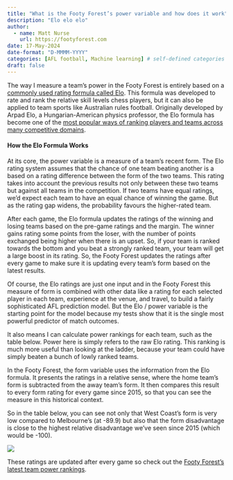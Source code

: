 ```yaml
---
title: "What is the Footy Forest’s power variable and how does it work"
description: "Elo elo elo"
author:
  - name: Matt Nurse
    url: https://footyforest.com
date: 17-May-2024
date-format: "D-MMMM-YYYY"
categories: [AFL football, Machine learning] # self-defined categories
draft: false 
---
```


The way I measure a team's power in the Footy Forest is entirely based on a [commonly used rating formula called Elo](https://en.wikipedia.org/wiki/Elo_rating_system). This formula was developed to rate and rank the relative skill levels chess players, but it can also be applied to team sports like Australian rules football. Originally developed by Arpad Elo, a Hungarian-American physics professor, the Elo formula has become one of the [most popular ways of ranking players and teams across many competitive domains](https://www.theatlantic.com/technology/archive/2024/04/elo-ratings-are-everywhere/678129/).

#### How the Elo Formula Works

At its core, the power variable is a measure of a team's recent form. The Elo rating system assumes that the chance of one team beating another is a based on a rating difference between the form of the two teams. This rating takes into account the previous results not only between these two teams but against all teams in the competition. If two teams have equal ratings, we’d expect each team to have an equal chance of winning the game. But as the rating gap widens, the probability favours the higher-rated team.

After each game, the Elo formula updates the ratings of the winning and losing teams based on the pre-game ratings and the margin. The winner gains rating some points from the loser, with the number of points exchanged being higher when there is an upset. So, if your team is ranked towards the bottom and you beat a strongly ranked team, your team will get a large boost in its rating. So, the Footy Forest updates the ratings after every game to make sure it is updating every team’s form based on the latest results.

Of course, the Elo ratings are just one input and in the Footy Forest this measure of form is combined with other data like a rating for each selected player in each team, experience at the venue, and travel, to build a fairly sophisticated AFL prediction model. But the Elo / power variable is the starting point for the model because my tests show that it is the single most powerful predictor of match outcomes.

It also means I can calculate power rankings for each team, such as the table below. Power here is simply refers to the raw Elo rating. This ranking is much more useful than looking at the ladder, because your team could have simply beaten a bunch of lowly ranked teams.

In the Footy Forest, the form variable uses the information from the Elo formula. It presents the ratings in a relative sense, where the home team’s form is subtracted from the away team’s form. It then compares this result to every form rating for every game since 2015, so that you can see the measure in this historical context.

So in the table below, you can see not only that West Coast’s form is very low compared to Melbourne’s (at -89.9) but also that the form disadvantage is close to the highest relative disadvantage we’ve seen since 2015 (which would be -100).

![](Rplot20.png)

These ratings are updated after every game so check out the [Footy Forest's latest team power rankings](https://www.footyforest.com/dashboard.html).
